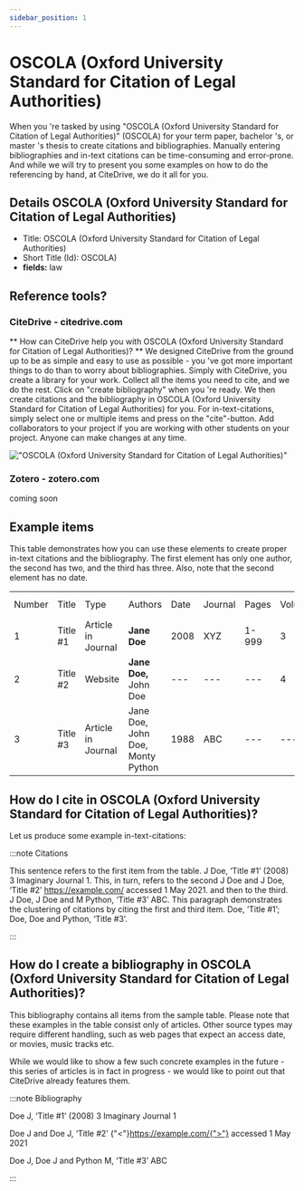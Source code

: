 ```yaml
---
sidebar_position: 1
---
```


# OSCOLA (Oxford University Standard for Citation of Legal Authorities)

When you 're tasked by using "OSCOLA (Oxford University Standard for Citation of Legal Authorities)" (OSCOLA) for your term paper, bachelor 's, or master 's thesis to create citations and bibliographies.
Manually entering bibliographies and in-text citations can be time-consuming and error-prone. And while we will try to present you some examples on how to do the referencing by hand, at CiteDrive, we do it all for you.

## Details  OSCOLA (Oxford University Standard for Citation of Legal Authorities)
* Title: OSCOLA (Oxford University Standard for Citation of Legal Authorities)
* Short Title (Id): OSCOLA)
* **fields:** law

## Reference tools?
### CiteDrive - citedrive.com
** How can CiteDrive help you with OSCOLA (Oxford University Standard for Citation of Legal Authorities)? **
We designed CiteDrive from the ground up to be as simple and easy to use as possible - you 've got more important things to do than to worry about bibliographies. Simply with CiteDrive, you create a library for your work. Collect all the items you need to cite, and we do the rest. Click on "create bibliography" when you 're ready. We then create citations and the bibliography in OSCOLA (Oxford University Standard for Citation of Legal Authorities) for you. For in-text-citations, simply select one or multiple items and press on the "cite"-button. Add collaborators to your project if you are working with other students on your project. Anyone can make changes at any time.


!["OSCOLA (Oxford University Standard for Citation of Legal Authorities)"](images/oscola-oxford-university-standard-for-citation-of-legal-authorities.svg "Choose OSCOLA (Oxford University Standard for Citation of Legal Authorities) in the CiteDrive App")

### Zotero - zotero.com

coming soon

## Example items

This table demonstrates how you can use these elements to create proper in-text citations and the bibliography. The first element has only one author, the second has two, and the third has three. Also, note that the second element has no date.


<table>
  <tr>
   <td>Number
   </td>
   <td>Title
   </td>
   <td>Type
   </td>
   <td>Authors
   </td>
   <td>Date
   </td>
   <td>Journal
   </td>
   <td>Pages
   </td>
   <td>Volume
   </td>
   <td>Issue
   </td>
   <td>Access Date
   </td>
  </tr>
  <tr>
   <td>1
   </td>
   <td>Title #1
   </td>
   <td>Article in Journal
   </td>
   <td><strong>Jane Doe</strong>
   </td>
   <td>2008
   </td>
   <td>XYZ
   </td>
   <td>1-999
   </td>
   <td>3
   </td>
   <td>2
   </td>
   <td>--
   </td>
  </tr>
  <tr>
   <td>
2
   </td>
   <td>Title #2
   </td>
   <td>Website
   </td>
   <td><strong>Jane Doe, </strong>John Doe
   </td>
   <td>---
   </td>
   <td>---
   </td>
   <td>---
   </td>
   <td>4
   </td>
   <td>---
   </td>
   <td>2020-05-01
   </td>
  </tr>
  <tr>
   <td>3
   </td>
   <td>Title #3
   </td>
   <td>Article in Journal
   </td>
   <td>Jane Doe, John Doe, Monty Python
   </td>
   <td>1988
   </td>
   <td>ABC
   </td>
   <td>---
   </td>
   <td>---
   </td>
   <td>16
   </td>
   <td>---
   </td>
  </tr>
</table>



## How do I cite in  OSCOLA (Oxford University Standard for Citation of Legal Authorities)?

Let us produce some example in-text-citations:

:::note Citations


This sentence refers to the first item from the table. J Doe, ‘Title #1’ (2008) 3 Imaginary Journal 1. This, in turn, refers to the second J Doe and J Doe, ‘Title #2’ <https://example.com/> accessed 1 May 2021.
and then to the third.  J Doe, J Doe and M Python, ‘Title #3’ ABC.
This paragraph demonstrates the clustering of citations by citing the first and third item. Doe, ‘Title #1’; Doe, Doe and Python, ‘Title #3’.

:::

## How do I create a bibliography in OSCOLA (Oxford University Standard for Citation of Legal Authorities)?

This bibliography contains all items from the sample table. Please note that these examples in the table consist only of articles. Other source types may require different handling, such as web pages that expect an access date, or movies, music tracks etc.

While we would like to show a few such concrete examples in the future - this series of articles is in fact in progress - we would like to point out that CiteDrive already features them.

:::note Bibliography

Doe J, ‘Title #1’ (2008) 3 Imaginary Journal 1

Doe J and Doe J, ‘Title #2’ {"<"}https://example.com/{">"} accessed 1 May 2021

Doe J, Doe J and Python M, ‘Title #3’ ABC



:::


        